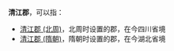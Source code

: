 '''清江郡'''，可以指：
*[[清江郡_(北周)|清江郡 (北周)]]，北周时设置的郡，在今四川省境
*[[清江郡_(隋朝)|清江郡 (隋朝)]]，隋朝时设置的郡，在今湖北省境

{{Disambig|Q|Cat=三字中国郡名消歧义}}